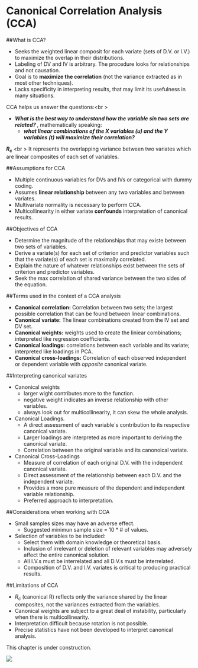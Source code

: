 # Canonical Correlation Analysis (CCA)

##What is CCA?

  - Seeks the weighted linear composit for each variate (sets of D.V. or I.V.) to maximize the overlap in their distributions.
  - Labeling of DV and IV is arbitrary. The procedure looks for relationships and not causation.
  - Goal is to **maximize the correlation** (not the variance extracted as in most other techniques).
  - Lacks specificity in interpreting results, that may limit its usefulness in many situations.

CCA helps us answer the questions:<br \>

  - ***What is the best way to understand how the variable sin two sets are related? ***,
mathematically speaking:
    - ***what linear combinations of the $X$ variables ($u$) and the Y variables ($t$) will maximize their correlation?***
    

**$R_c$** <br \>
It represents the overlapping variance between two variates which are linear composites of each set of variables.

##Assumptions for CCA

  - Multiple continuous variables for DVs and IVs or categorical with dummy coding.
  - Assumes **linear relationship** between any two variables and between variates.
  - Multivariate normality is necessary to perform CCA.
  - Multicollinearity in either variate **confounds** interpretation of canonical results.

##Objectives of CCA

  - Determine the magnitude of the relationships that may existe between two sets of variables.
  - Derive a variate(s) for each set of criterion and predictor variables such that the variate(s) of each set is maximally correlated.
  - Explain the nature of whatever relationships exist between the sets of criterion and predictor variables.
  - Seek the max correlation of shared variance between the two sides of the equation.

##Terms used in the context of a CCA analysis

  - **Canonical correlation:** Correlation between two sets; the largest possible correlation that can be found between linear combinations.
  - **Canonical variate:** The linear combinations created from the IV set and DV set.
  - **Canonical weights:** weights used to create the liniear combinations; interpreted like regression coefficients.
  - **Canonical loadings:** correlations between each variable and its variate; interpreted like loadings in PCA.
  - **Canonical cross-loadings:** Correlation of each observed independent or dependent variable with *opposite* canonical variate.

##Interpreting canonical variates

  - Canonical weights
    - larger wight contributes more to the function.
    - negative weight indicates an inverse relationship with other variables.
    - always look out for multicollinearity, it can skew the whole analysis.
  - Canonical Loadings.
    - A direct assessment of each variable´s contribution to its respective canonical variate.
    - Larger loadings are interpreted as more important to deriving the canonical variate.
    - Correlation between the original variable and its canonoical variate.
  - Canonical Cross-Loadings
    - Measure of correlation of each original D.V. with the independent canonical variate.
    - Direct assessment of the relationship between each D.V. and the independent variate.
    - Provides a more pure measure of the dependent and independent variable relationship.
    - Preferred approach to interpretation.

##Considerations when working with CCA

- Small samples sizes may have an adverse effect.
  - Suggested minimun sample size = 10 * # of values.
- Selection of variables to be included:
  - Select them with domain knowledge or theoretical basis.
  - Inclusion of irrelevant or deletion of relevant variables may adversely affect the entire canonical solution.
  - All I.V.s must be interrelated and all D.V.s must be interrelated.
  - Composition of D.V. and I.V. variates is critical to producing practical results.

##Limitations of CCA

- $R_c$ (canonical R) reflects only the variance shared by the linear composites, not the variances extracted from the variables.
- Canonical weights are subject to a great deal of instability, particularly when there is multicollinearity.
- Interpretation difficult because rotation is not possible.
- Precise statistics have not been developed to interpret canonical analysis.

This chapter is under construction.

![](D:\Dropbox\MsC UABC\2o Semestre\Clases\Data Mining\datamining.github.io\img/candh.png)
